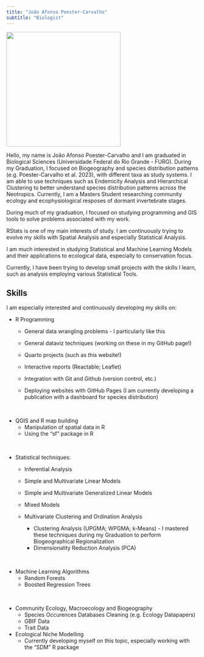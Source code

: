 ```yaml
---
title: "João Afonso Poester-Carvalho"
subtitle: "Biologist"
---
```


![](data/0_foto.png){width="300"}

Hello, my name is João Afonso Poester-Carvalho and I am graduated in Biological Sciences (Universidade Federal do Rio Grande - FURG). During my Graduation, I focused on Biogeography and species distribution patterns (e.g. Poester-Carvalho et al. 2023), with different taxa as study systems. I am able to use techniques such as Endemicity Analysis and Hierarchical Clustering to better understand species distribution patterns across the Neotropics. Currently, I am a Masters Student researching community ecology and ecophysiological resposes of dormant invertebrate stages.

During much of my graduation, I focused on studying programming and GIS tools to solve problems associated with my work.

RStats is one of my main interests of study. I am continuously trying to evolve my skills with Spatial Analysis and especially Statistical Analysis.

I am much interested in studying Statistical and Machine Learning Models and their applications to ecological data, especially to conservation focus.

Currently, I have been trying to develop small projects with the skills I learn, such as analysis employing various Statistical Tools.

## Skills

I am especially interested and continuously developing my skills on:

-   R Programming
    -   General data wrangling problems - I particularly like this
    
    -   General dataviz techniques (working on these in my GitHub page!)
    
    -   Quarto projects (such as this website!)
    -   Interactive reports (Reactable; Leaflet)
    -   Integration with Git and Github (version control, etc.)
    -   Deploying websites with GitHub Pages (I am currently developing a publication with a dashboard for species distribution)


&nbsp;
&nbsp;
&nbsp;
&nbsp;


-   QGIS and R map building
    -   Manipulation of spatial data in R
    -   Using the "sf" package in R

&nbsp;
&nbsp;
&nbsp;
&nbsp;


-   Statistical techniques:
    -   Inferential Analysis

    -   Simple and Multivariate Linear Models

    -   Simple and Multivariate Generalized Linear Models

    -   Mixed Models

    -   Multivariate Clustering and Ordination Analysis

        -   Clustering Analysis (UPGMA; WPGMA; k-Means) - I mastered these techniques during my Graduation to perform Biogeographical Regionalization
        -   Dimensionality Reduction Analysis (PCA)

&nbsp;
&nbsp;
&nbsp;
&nbsp;


-   Machine Learning Algorithms
    -   Random Forests
    -   Boosted Regression Trees

&nbsp;
&nbsp;
&nbsp;
&nbsp;

-   Community Ecology, Macroecology and Biogeography
    -    Species Occurences Databases Cleaning (e.g. Ecology Datapapers)
    -    GBIF Data
    -    Trait Data

-   Ecological Niche Modelling 
    -    Currently developing myself on this topic, especially working with the "SDM" R package
    
    
&nbsp;
&nbsp;
&nbsp;
&nbsp;
